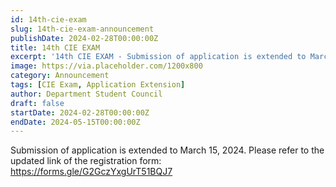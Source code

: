 ```yaml
---
id: 14th-cie-exam
slug: 14th-cie-exam-announcement
publishDate: 2024-02-28T00:00:00Z
title: 14th CIE EXAM
excerpt: '14th CIE EXAM - Submission of application is extended to March 15, 2024.'
image: https://via.placeholder.com/1200x800
category: Announcement
tags: [CIE Exam, Application Extension]
author: Department Student Council
draft: false
startDate: 2024-02-28T00:00:00Z
endDate: 2024-05-15T00:00:00Z
---
```


Submission of application is extended to March 15, 2024. Please refer to the updated link of the registration form: https://forms.gle/G2GczYxgUrT51BQJ7

